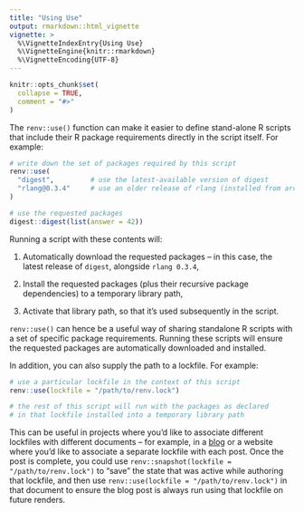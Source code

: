 ```yaml
---
title: "Using Use"
output: rmarkdown::html_vignette
vignette: >
  %\VignetteIndexEntry{Using Use}
  %\VignetteEngine{knitr::rmarkdown}
  %\VignetteEncoding{UTF-8}
---
```


```r
knitr::opts_chunk$set(
  collapse = TRUE,
  comment = "#>"
)
```

The `renv::use()` function can make it easier to define stand-alone R scripts
that include their R package requirements directly in the script itself.
For example:

```r
# write down the set of packages required by this script
renv::use(
  "digest",         # use the latest-available version of digest
  "rlang@0.3.4"     # use an older release of rlang (installed from archive)
)

# use the requested packages
digest::digest(list(answer = 42))
```

Running a script with these contents will:

1. Automatically download the requested packages -- in this case,
   the latest release of `digest`, alongside `rlang 0.3.4`,

2. Install the requested packages (plus their recursive package dependencies) to
   a temporary library path,
   
3. Activate that library path, so that it's used subsequently in the script.

`renv::use()` can hence be a useful way of sharing standalone R scripts with
a set of specific package requirements. Running these scripts will ensure the
requested packages are automatically downloaded and installed.

In addition, you can also supply the path to a lockfile. For example:

```r
# use a particular lockfile in the context of this script
renv::use(lockfile = "/path/to/renv.lock")

# the rest of this script will run with the packages as declared
# in that lockfile installed into a temporary library path
```

This can be useful in projects where you'd like to associate different lockfiles
with different documents -- for example, in a [blog][blogdown] or a website
where you'd like to associate a separate lockfile with each post. Once the
post is complete, you could use `renv::snapshot(lockfile = "/path/to/renv.lock")`
to "save" the state that was active while authoring that lockfile, and then use
`renv::use(lockfile = "/path/to/renv.lock")` in that document to ensure the blog
post is always run using that lockfile on future renders.


[blogdown]: https://bookdown.org/yihui/blogdown/
